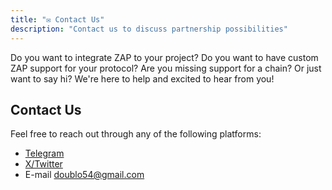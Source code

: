 ```yaml
---
title: "✉️ Contact Us"
description: "Contact us to discuss partnership possibilities"
---
```


Do you want to integrate ZAP to your project? Do you want to have custom ZAP support for your protocol? Are you missing support for a chain? Or just want to say hi? We're here to help and excited to hear from you!

## Contact Us

Feel free to reach out through any of the following platforms:

- [Telegram](https://telegram.me/Doublo)
- [X/Twitter](https://x.com/SoulSolidity)
- E-mail doublo54@gmail.com

